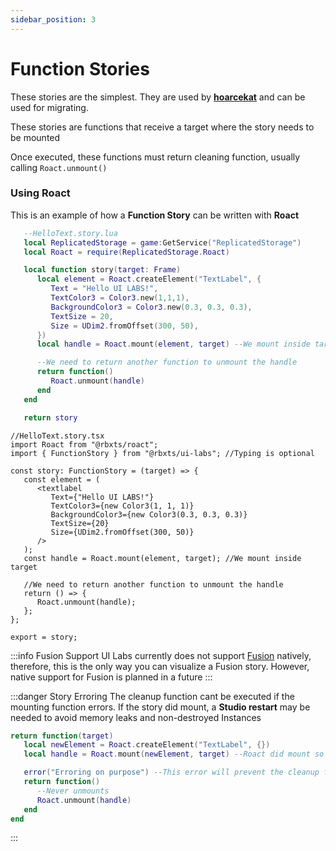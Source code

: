 ---
sidebar_position: 3
---

# Function Stories

These stories are the simplest. They are used by **[hoarcekat](https://www.roblox.com/library/4621580428/Hoarcekat)** and can be used for migrating.

These stories are functions that receive a target where the story needs to be mounted

Once executed, these functions must return cleaning function, usually calling `Roact.unmount()`

### Using Roact

This is an example of how a **Function Story** can be written with **Roact**


<Tabs>
   <TabItem value="lua" label="Luau">

```lua
   --HelloText.story.lua
   local ReplicatedStorage = game:GetService("ReplicatedStorage")
   local Roact = require(ReplicatedStorage.Roact)

   local function story(target: Frame)
      local element = Roact.createElement("TextLabel", {
         Text = "Hello UI LABS!",
         TextColor3 = Color3.new(1,1,1),
         BackgroundColor3 = Color3.new(0.3, 0.3, 0.3),
         TextSize = 20,
         Size = UDim2.fromOffset(300, 50),
      })
      local handle = Roact.mount(element, target) --We mount inside target

      --We need to return another function to unmount the handle
      return function()
         Roact.unmount(handle)
      end
   end

   return story
```

   </TabItem>
   <TabItem value="ts" label="Roblox-TS">

```tsx
//HelloText.story.tsx
import Roact from "@rbxts/roact";
import { FunctionStory } from "@rbxts/ui-labs"; //Typing is optional

const story: FunctionStory = (target) => {
   const element = (
      <textlabel
         Text={"Hello UI LABS!"}
         TextColor3={new Color3(1, 1, 1)}
         BackgroundColor3={new Color3(0.3, 0.3, 0.3)}
         TextSize={20}
         Size={UDim2.fromOffset(300, 50)}
      />
   );
   const handle = Roact.mount(element, target); //We mount inside target

   //We need to return another function to unmount the handle
   return () => {
      Roact.unmount(handle);
   };
};

export = story;
```

   </TabItem>
</Tabs>

:::info Fusion Support
UI Labs currently does not support [Fusion](https://elttob.uk/Fusion/0.2/) natively, therefore, this is the only way you can visualize a Fusion story.
However, native support for Fusion is planned in a future
:::

:::danger Story Erroring
The cleanup function cant be executed if the mounting function errors. If the story did mount, a **Studio restart** may be needed to avoid memory leaks and non-destroyed Instances

```lua
return function(target)
   local newElement = Roact.createElement("TextLabel", {})
   local handle = Roact.mount(newElement, target) --Roact did mount so unmounting is necessary

   error("Erroring on purpose") --This error will prevent the cleanup function from being returned
   return function()
      --Never unmounts
      Roact.unmount(handle)
   end
end
```

:::
